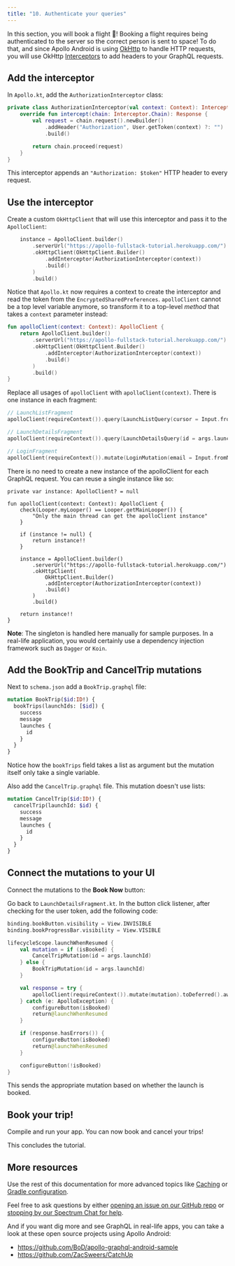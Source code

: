 ```yaml
---
title: "10. Authenticate your queries"
---
```


In this section, you will book a flight 🚀! Booking a flight requires being authenticated to the server so the correct person is sent to space! To do that, and since Apollo Android is using [OkHttp](https://square.github.io/okhttp/) to handle HTTP requests, you will use OkHttp [Interceptors](https://square.github.io/okhttp/interceptors/) to add headers to your GraphQL requests.

## Add the interceptor

In `Apollo.kt`, add the `AuthorizationInterceptor` class:

```kotlin:title=app/src/main/kotlin/com/example/rocketreserver/Apollo.kt
private class AuthorizationInterceptor(val context: Context): Interceptor {
    override fun intercept(chain: Interceptor.Chain): Response {
        val request = chain.request().newBuilder()
            .addHeader("Authorization", User.getToken(context) ?: "")
            .build()

        return chain.proceed(request)
    }
}
```

This interceptor appends an `"Authorization: $token"` HTTP header to every request.

## Use the interceptor

Create a custom `OkHttpClient` that will use this interceptor and pass it to the `ApolloClient`:

```kotlin:title=app/src/main/kotlin/com/example/rocketreserver/Apollo.kt
    instance = ApolloClient.builder()
        .serverUrl("https://apollo-fullstack-tutorial.herokuapp.com/")
        .okHttpClient(OkHttpClient.Builder()
            .addInterceptor(AuthorizationInterceptor(context))
            .build()
        )
        .build()
```

Notice that `Apollo.kt` now requires a context to create the interceptor and read the token from the `EncryptedSharedPreferences`. `apolloClient` cannot be a top level variable anymore, so transform it to a top-level _method_ that takes a `context` parameter instead:

```kotlin:title=app/src/main/kotlin/com/example/rocketreserver/Apollo.kt
fun apolloClient(context: Context): ApolloClient {
    return ApolloClient.builder()
        .serverUrl("https://apollo-fullstack-tutorial.herokuapp.com/")
        .okHttpClient(OkHttpClient.Builder()
            .addInterceptor(AuthorizationInterceptor(context))
            .build()
        )
        .build()
}
```

Replace all usages of `apolloClient` with `apolloClient(context)`. There is one instance in each fragment:

```kotlin
// LaunchListFragment
apolloClient(requireContext()).query(LaunchListQuery(cursor = Input.fromNullable(cursor))).toDeferred().await()

// LaunchDetailsFragment
apolloClient(requireContext()).query(LaunchDetailsQuery(id = args.launchId)).toDeferred().await()

// LoginFragment
apolloClient(requireContext()).mutate(LoginMutation(email = Input.fromNullable(email))).toDeferred().await()

```

There is no need to create a new instance of the apolloClient for each GraphQL request. You can reuse a single instance like so:

```
private var instance: ApolloClient? = null

fun apolloClient(context: Context): ApolloClient {
    check(Looper.myLooper() == Looper.getMainLooper()) {
        "Only the main thread can get the apolloClient instance"
    }

    if (instance != null) {
        return instance!!
    }

    instance = ApolloClient.builder()
        .serverUrl("https://apollo-fullstack-tutorial.herokuapp.com/")
        .okHttpClient(
            OkHttpClient.Builder()
            .addInterceptor(AuthorizationInterceptor(context))
            .build()
        )
        .build()

    return instance!!
}
```

**Note**: The singleton is handled here manually for sample purposes. In a real-life application, you would certainly use a dependency injection framework such as `Dagger` or `Koin`.

## Add the BookTrip and CancelTrip mutations

Next to `schema.json` add a `BookTrip.graphql` file:

```graphql:title=app/src/main/graphql/com/example/rocketreserver/BookTrip.graphql
mutation BookTrip($id:ID!) {
  bookTrips(launchIds: [$id]) {
    success
    message
    launches {
      id
    }
  }
}
```

Notice how the `bookTrips` field takes a list as argument but the mutation itself only take a single variable.

Also add the `CancelTrip.graphql` file. This mutation doesn't use lists:

```graphql:title=app/src/main/graphql/com/example/rocketreserver/CancelTrip.graphql
mutation CancelTrip($id:ID!) {
  cancelTrip(launchId: $id) {
    success
    message
    launches {
      id
    }
  }
}
```

## Connect the mutations to your UI

Connect the mutations to the **Book Now** button:

Go back to `LaunchDetailsFragment.kt`. In the button click listener, after checking for the user token, add the following code:

```kotlin:title=app/src/main/java/com/example/rocketreserver/LaunchDetailsFragment.kt
binding.bookButton.visibility = View.INVISIBLE
binding.bookProgressBar.visibility = View.VISIBLE

lifecycleScope.launchWhenResumed {
    val mutation = if (isBooked) {
        CancelTripMutation(id = args.launchId)
    } else {
        BookTripMutation(id = args.launchId)
    }

    val response = try {
        apolloClient(requireContext()).mutate(mutation).toDeferred().await()
    } catch (e: ApolloException) {
        configureButton(isBooked)
        return@launchWhenResumed
    }

    if (response.hasErrors()) {
        configureButton(isBooked)
        return@launchWhenResumed
    }

    configureButton(!isBooked)
}
```

This sends the appropriate mutation based on whether the launch is booked.

## Book your trip!

Compile and run your app. You can now book and cancel your trips!

This concludes the tutorial.

## More resources

Use the rest of this documentation for more advanced topics like [Caching](https://www.apollographql.com/docs/android/essentials/caching/)  or [Gradle configuration](https://www.apollographql.com/docs/android/essentials/plugin-configuration/).

Feel free to ask questions by either [opening an issue on our GitHub repo](https://github.com/apollographql/apollo-android/issues) or [stopping by our Spectrum Chat for help](https://spectrum.chat/apollo/apollo-android).

And if you want dig more and see GraphQL in real-life apps, you can take a look at these open source projects using Apollo Android:

* https://github.com/BoD/apollo-graphql-android-sample
* https://github.com/ZacSweers/CatchUp
